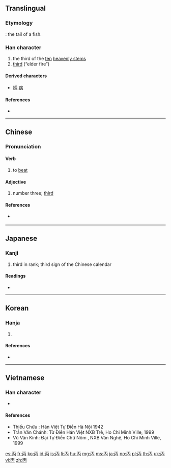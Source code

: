 {{character info/new}}

==Translingual==

===Etymology===
{{Han etyl}}
{{liushu|p}} : the tail of a fish.

===Han character===
{{Han char|rn=1|rad=一|as=04|sn=5|four=10227|canj=MOB|ids=⿱一内}}

# the third of the [[ten]] [[heavenly stem]]s
# [[third]] (“elder fire”)

====Derived characters====
* [[柄]] [[病]]

====References====
* {{Han ref|kx=0078.020|dkj=00035|dj=0156.040|hdz=10016.030|uh=4E19|ud=19993|bh=A4FE|bd=42238}}

----

==Chinese==
{{zh-forms}}

===Pronunciation===
{{zh-pron
|m=bǐng
|c=bing2
|h=
|mn=piáⁿ/péng
|mn_note=piáⁿ - vernacular, péng - literary
|w=
|mc=y
|oc=y
|ma=Zh-bing.ogg
|cat=v,a
}}

====Verb====
{{zh-verb|ts|rs=一04}}

# {{lb|yue|slang}} to [[beat]]

====Adjective====
{{zh-adj|ts|rs=一04}}

# number three; [[third]]

====References====
* {{qualifier|Min Nan}} {{thcwd|1304}}

----

==Japanese==

===Kanji===
{{ja-kanji|grade=c|rs=一04}}

# third in rank; third sign of the Chinese calendar

====Readings====
* {{ja-readings|kanon=[[へい]] (hei)|goon=[[ひょう]] (hyō)|kun=[[ひのえ]] (hinoe)}}

----

==Korean==

===Hanja===
{{ko-hanja|hangeul=병|rv=byeong|mr=pyŏng|eumhun=남녘|ehrv=namnyeok|ehmr=namnǒk'|ehy=}}

# {{defn|lang=ko|sort=一04}}

====References====
* {{Hanja ref|nav=9538}}

----

==Vietnamese==

===Han character===
{{vi-hantu|[[bính]], [[biếng]]|rs=一04}}
* {{defn|lang=vi|sort=一04}}

====References====
* Thiều Chửu : Hán Việt Tự Điển Hà Nội 1942
* Trần Văn Chánh: Từ Điển Hán Việt NXB Trẻ, Ho Chi Minh Ville, 1999
* Vũ Văn Kính: Đại Tự Điển Chữ Nôm , NXB Văn Nghệ, Ho Chi Minh Ville, 1999

[[es:丙]]
[[fr:丙]]
[[ko:丙]]
[[id:丙]]
[[is:丙]]
[[li:丙]]
[[hu:丙]]
[[mg:丙]]
[[ms:丙]]
[[ja:丙]]
[[no:丙]]
[[pl:丙]]
[[th:丙]]
[[uk:丙]]
[[vi:丙]]
[[zh:丙]]